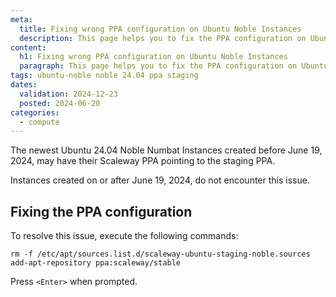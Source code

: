 ```yaml
---
meta:
  title: Fixing wrong PPA configuration on Ubuntu Noble Instances
  description: This page helps you to fix the PPA configuration on Ubuntu 24.04 Noble
content:
  h1: Fixing wrong PPA configuration on Ubuntu Noble Instances
  paragraph: This page helps you to fix the PPA configuration on Ubuntu 24.04 Noble
tags: ubuntu-noble noble 24.04 ppa staging
dates:
  validation: 2024-12-23
  posted: 2024-06-20
categories:
  - compute
---
```


The newest Ubuntu 24.04 Noble Numbat Instances created before June 19, 2024, may have their Scaleway PPA pointing to the staging PPA.

<Message type="note">
  Instances created on or after June 19, 2024, do not encounter this issue.
</Message>

## Fixing the PPA configuration

To resolve this issue, execute the following commands:
```
rm -f /etc/apt/sources.list.d/scaleway-ubuntu-staging-noble.sources
add-apt-repository ppa:scaleway/stable
```
Press `<Enter>` when prompted.